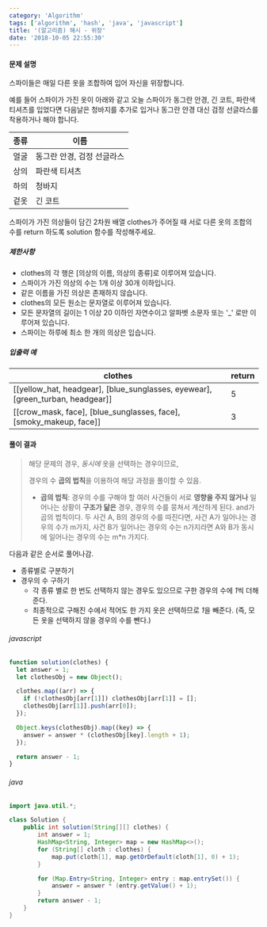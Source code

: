```yaml
---
category: 'Algorithm'
tags: ['algorithm', 'hash', 'java', 'javascript']
title: '(알고리즘) 해시 - 위장'
date: '2018-10-05 22:55:30'
---
```


#### 문제 설명

스파이들은 매일 다른 옷을 조합하여 입어 자신을 위장합니다.

예를 들어 스파이가 가진 옷이 아래와 같고 오늘 스파이가 동그란 안경, 긴 코트, 파란색 티셔츠를 입었다면 다음날은 청바지를 추가로 입거나 동그란 안경 대신 검정 선글라스를 착용하거나 해야 합니다.

| 종류 | 이름                       |
| ---- | -------------------------- |
| 얼굴 | 동그란 안경, 검정 선글라스 |
| 상의 | 파란색 티셔츠              |
| 하의 | 청바지                     |
| 겉옷 | 긴 코트                    |

스파이가 가진 의상들이 담긴 2차원 배열 clothes가 주어질 때 서로 다른 옷의 조합의 수를 return 하도록 solution 함수를 작성해주세요.

##### 제한사항

- clothes의 각 행은 [의상의 이름, 의상의 종류]로 이루어져 있습니다.
- 스파이가 가진 의상의 수는 1개 이상 30개 이하입니다.
- 같은 이름을 가진 의상은 존재하지 않습니다.
- clothes의 모든 원소는 문자열로 이루어져 있습니다.
- 모든 문자열의 길이는 1 이상 20 이하인 자연수이고 알파벳 소문자 또는 '\_' 로만 이루어져 있습니다.
- 스파이는 하루에 최소 한 개의 의상은 입습니다.

##### 입출력 예

| clothes                                                                        | return |
| ------------------------------------------------------------------------------ | ------ |
| [[yellow_hat, headgear], [blue_sunglasses, eyewear], [green_turban, headgear]] | 5      |
| [[crow_mask, face], [blue_sunglasses, face], [smoky_makeup, face]]             | 3      |

#### 풀이 결과

> 해당 문제의 경우, _동시에_ 옷을 선택하는 경우이므로,
>
> 경우의 수 **곱의 법칙**을 이용하여 해당 과정을 풀이할 수 있음.
>
> - **곱의 법칙**: 경우의 수를 구해야 할 여러 사건들이 서로 **영향을 주지 않거나** 일어나는 상황이 **구조가 닮은** 경우, 경우의 수를 뭉쳐서 계산하게 된다. and가 곱의 법칙이다.
>   두 사건 A, B의 경우의 수를 따진다면, 사건 A가 일어나는 경우의 수가 m가지, 사건 B가 일어나는 경우의 수는 n가지라면 A와 B가 동시에 일어나는 경우의 수는 m\*n 가지다.

다음과 같은 순서로 풀어나감.

- 종류별로 구분하기
- 경우의 수 구하기
  - 각 종류 별로 한 번도 선택하지 않는 경우도 있으므로 구한 경우의 수에 *1*씩 더해준다.
  - 최종적으로 구해진 수에서 적어도 한 가지 옷은 선택하므로 *1*을 빼준다. (즉, 모든 옷을 선택하지 않을 경우의 수를 뺀다.)

###### javascript

```javascript
function solution(clothes) {
  let answer = 1;
  let clothesObj = new Object();

  clothes.map((arr) => {
    if (!clothesObj[arr[1]]) clothesObj[arr[1]] = [];
    clothesObj[arr[1]].push(arr[0]);
  });

  Object.keys(clothesObj).map((key) => {
    answer = answer * (clothesObj[key].length + 1);
  });

  return answer - 1;
}
```

###### java

```java
import java.util.*;

class Solution {
    public int solution(String[][] clothes) {
        int answer = 1;
        HashMap<String, Integer> map = new HashMap<>();
        for (String[] cloth : clothes) {
            map.put(cloth[1], map.getOrDefault(cloth[1], 0) + 1);
        }

        for (Map.Entry<String, Integer> entry : map.entrySet()) {
            answer = answer * (entry.getValue() + 1);
        }
        return answer - 1;
    }
}
```
